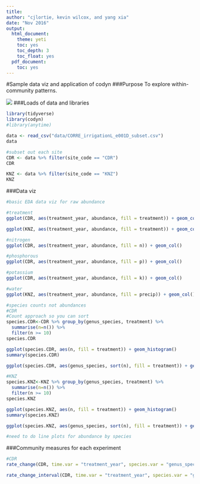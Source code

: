 ```yaml
---
title:
author: "cjlortie, kevin wilcox, and yang xia"
date: "Nov 2016"
output:
  html_document:
    theme: yeti
    toc: yes
    toc_depth: 3
    toc_float: yes
  pdf_document:
    toc: yes
---
```

#Sample data viz and application of codyn
###Purpose
To explore within-community patterns.


![](./corre.png)
###Loads of data and libraries
```r
library(tidyverse)
library(codyn)
#library(anytime)

data <- read_csv("data/CORRE_irrigationL_e001D_subset.csv")
data

#subset out each site
CDR <- data %>% filter(site_code == "CDR")
CDR

KNZ <- data %>% filter(site_code == "KNZ")
KNZ


```

###Data viz
```r
#basic EDA data viz for raw abundance

#treatment
ggplot(CDR, aes(treatment_year, abundance, fill = treatment)) + geom_col() + ylab("abundance.CDR")

ggplot(KNZ, aes(treatment_year, abundance, fill = treatment)) + geom_col() + ylab("abundance.KNZ")

#nitrogen
ggplot(CDR, aes(treatment_year, abundance, fill = n)) + geom_col() 

#phosphorous
ggplot(CDR, aes(treatment_year, abundance, fill = p)) + geom_col()

#potassium
ggplot(CDR, aes(treatment_year, abundance, fill = k)) + geom_col()

#water
ggplot(KNZ, aes(treatment_year, abundance, fill = precip)) + geom_col()

#species counts not abundances
#CDR
#Count approach so you can sort
species.CDR<-CDR %>% group_by(genus_species, treatment) %>% 
  summarise(n=n()) %>%
  filter(n >= 10)
species.CDR

ggplot(species.CDR, aes(n, fill = treatment)) + geom_histogram()
summary(species.CDR)

ggplot(species.CDR, aes(genus_species, sort(n), fill = treatment)) + geom_col() + coord_flip()

#KNZ
species.KNZ<-KNZ %>% group_by(genus_species, treatment) %>% 
  summarise(n=n()) %>%
  filter(n >= 10)
species.KNZ

ggplot(species.KNZ, aes(n, fill = treatment)) + geom_histogram()
summary(species.KNZ)

ggplot(species.KNZ, aes(genus_species, sort(n), fill = treatment)) + geom_col() + coord_flip()

#need to do line plots for abundance by species


```

###Community measures for each experiment
```r
#CDR
rate_change(CDR, time.var = "treatment_year", species.var = "genus_species", abundance.var = "abundance", replicate.var = NA)

rate_change_interval(CDR, time.var = "treatment_year", species.var = "genus_species", abundance.var = "abundance", replicate.var = NA)

```
